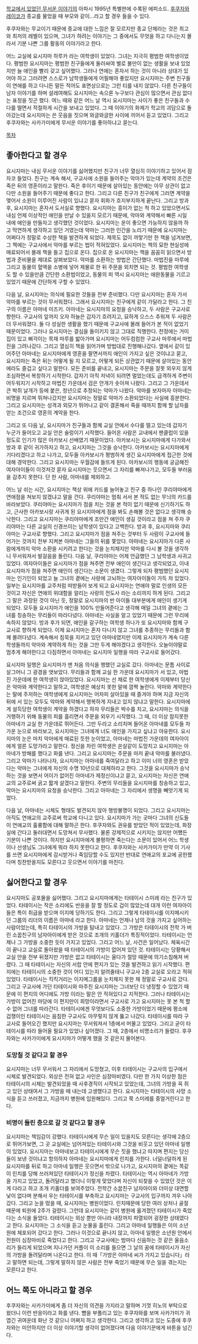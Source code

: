 [[학교에서 있었던 무서운 이야기]]의 아파시 1995년 특별판에 수록된 에피소드. [[후쿠자와 레이코]]가 종교를 물었을 때 부모와 같이…라고 할 경우 들을 수 있다.

후쿠자와는 무교이기 때문에 종교에 대한 느낌은 잘 모르지만 종교 단체라는 것은 최고와 최저의 레벨이 있으며, 그녀가 하려는 이야기는 그 중에서도 무엇을 하고 다니는지 몰라서 기분 나쁜 그룹 활동의 이야기라고 한다.

어느 교실에 요시지마 하루카 라는 여학생이 있었다. 그녀는 지극히 평범한 여학생이었다. 평범한 요시지마는 평범한 친구들에게 둘러싸여 별로 불만이 없는 생활을 보내 있었지만 늘 애인을 빨리 갖고 싶어했다. 그러나 연애는 혼자서 하는 것이 아니라 상대가 있어야 하고 그러려면 스스로가 남학생들에게 어필해야 좋았지만 요시지마는 주변 친구들이 연애를 하고 다니든 말든 적어도 표면상으로는 그런 티를 내지 않았다. 다른 친구들이 남자 이야기를 하며 설레여해도 요시지마는 속으론 누구보다 관심이 많으면서 관심 없다는 표정을 짓곤 했다. 여느 때와 같은 어느 날 역시 요시지마는 사이가 좋은 친구들과 수다를 떨면서 적절하게 시간을 보내고 있었다. 그 때 이야기의 화제가 학교의 괴담으로 돌아갔는데 요시지마는 쓴 웃음을 짓으며 와글와글한 사이에 끼어서 듣고 있었다. 그리고 후쿠자와는 사카가미에게 무서운 이야기를 좋아하냐고 묻는다.

[[목차]]
== 좋아한다고 할 경우 ==
요시지마는 내심 무서운 이야기를 싫어했지만 친구가 너무 열심히 이야기하고 있어서 잠자코 들었다. 친구는 계속 해서, 구교사에 소원을 들어주는 악마가 있는데 계약의 조건은 죽은 뒤의 영혼이라고 말한다. 죽은 후이기 때문에 살아있는 동안에는 아무 상관이 없고 다만 소원을 들어주기 때문에 좋다고 한다. 그리고 다른 친구가 친구에게 그러면 계약을 맺어서 소원이 이루어진 사람이 있냐고 묻자 회화가 흐지부지하게 끝난다. 그리고 방과 후, 요시지마는 혼자서 도서실로 향했다. 요시지마는 흥미가 없는 척 하고 있었으면서도 내심 언제 이상적인 애인을 만날 수 있을지 모르기 때문에, 악마와 계약해서 빠른 시일 내에 애인을 만들자고 생각했던 것이었다. 요시지마는 운이 좋으면 가능하지 않을까 하고 막연하게 생각하고 있던 거였는데 악마는 그러한 인간을 노리기 때문에 요시지마는 어쩌다가 정말로 수상한 책을 발견하게 되었다. 제목도 없이 까맣기만 한 책을 넘겨보면, 그 책에는 구교사에서 악마를 부르는 법이 적혀있었다. 요시지마는 책의 묘한 현실성에 매료되어서 몰래 책을 들고 집으로 온다. 집으로 온 요시지마는 책을 꼼꼼히 읽으면서 방법과 준비물을 제대로 살펴보았다. 악마를 소환하는 방법은 간단했다. 마법진을 마루에 그리고 동물의 혈액을 소병에 넣어 제물로 한 뒤 주문을 외치면 되는 것. 평범한 여학생도 할 수 있을만큼 간단한 소환법이었고, 동물의 피 역시 요시지마는 애완동물을 기르고 있었기 때문에 간단하게 구할 수 있었다.

다음 날, 요시지마는 의식에 필요한 것들을 전부 준비했다. 다만 요시지마는 혼자 가서 악마를 부르는 것이 무서워졌다. 그래서 요시지마는 친구에게 같이 가달라고 한다. 그 친구의 이름은 아마네 미즈키. 아마네는 요시지마의 요청을 승낙하고, 두 사람은 구교사로 향한다. 구교사의 앞까지 오자 하늘은 갑자기 흐려지고, 묘하게 으스스 추워져 두 사람은 더 무서워졌다. 둘 다 성실한 생활을 했기 때문에 구교사에 몰래 들어가 본 적이 없었기 때문이었다. 그러나 요시지마는 결심을 돌이키지 않고 그대로 직행한다. 천정에는 거미집이 있고 삐걱이는 목재 마루를 밟아가며 요시지마는 어두컴컴한 구교사 마루에서 마법진을 그려나갔다. 그리고 열심히 책을 읽어가며 방법대로 진행해나갔다. 옆에서 같이 있어주던 아마네는 요시지마에게 영혼을 팔면서까지 애인이 가지고 싶은 것이냐고 묻고, 요시지마는 죽은 뒤는 어떻게 될 지 모르고, 어떻게 되든 상관없기 때문에 살아있는 동안에라도 즐겁고 싶다고 말한다. 모든 준비를 끝내고, 요시지마는 주문을 잘못 외우지 않게 조심하면서 복창하기 시작한다. 갑자기 아직 저녁이 되려면 멀었는데도 급격하게 주변이 어두워지기 시작하고 마법진 가운데서 검은 안개가 솟아져 나왔다. 그리고 그 가운데서 큰 박쥐 날개가 등에 붙은, 청년으로 추정되는 악마가 나왔다. 악마를 보자마자 아마네는 비명을 지르며 뛰쳐나갔지만 요시지마는 정말로 악마가 소환되었다는 사실에 흥분한다. 그리고 요시지마는 성격과 외모가 뛰어나고 같이 결혼해서 죽을 때까지 함께 할 남자를 얻는 조건으로 영혼의 계약을 한다.

그리고 또 다음 날, 요시지마가 친구들과 함께 교실 안에서 수다를 떨고 있는데 갑자기 누군가 들어오고 교실 안은 술렁이기 시작했다. 들어온 사람은 교내에서 팬클럽이 있을 정도로 인기가 많은 아카보시 선배였기 때문이었다. 아카보시는 요시지마에게 다가와서 방과 후 같이 귀가하자고 하고, 요시지마는 그것을 승낙한다. 아카보시는 요시지마에게 기다리겠다고 하고 나가고, 모두들 아카보시가 평범하게 생긴 요시지마에게 접근한 것에 대해 경악한다. 그리고 요시지마는 우월감에 들뜨게 된다. 아카보시의 행동에 궁금해진 여자아이들이 이것저것 묻자 요시지마는 웃으면서 그 자리를  빠져나가고, 모두들 부러움을 감추지 못한다. 단 한 사람, 아마네를 제외하고.

어느 날 쉬는 시간, 요시지마는 책상 위에 카드를 늘어놓고 친구 중 하나인 쿠리야마에게 연애점을 쳐보지 않겠냐고 말을 건다. 쿠리야마는 멈춰 서서 본 적도 없는 무늬의 카드를 바라보았다. 쿠리야마는 요시지마가 점을 치는 것을 본 적이 없기 때문에 신기하기도 하고, 근사한 아카보시랑 사귀게 된 요시지마에게 점을 봐도 손해볼 것은 없다고 생각해 승낙한다. 그리고 요시지마는 쿠리야마에게 조만간 애인이 생길 것이라고 점을 쳐 주자 쿠리야마는 다른 교실의 신경쓰이는 남학생이 있다고 고백한다. 방과 후, 요시지마와 쿠리야마는 구교사로 향했다. 그리고 요시지마가 점을 쳐주는 것부터 두 사람이 구교사에 들어가는 것까지 전부 지켜본 아마네는 그들의 뒤를 쫓았다. 아마네는 요시지마가 다른 사람에게까지 악마 소환을 시키려고 한다는 것을 눈치채지만 악마를 다시 볼 것을 생각하니 무서워져서 발걸음을 돌린다. 다음 날, 쿠리야마는 어제 언급했던 그 남학생과 사귀고 있었다. 여자아이들은 요시지마가 점을 쳐주면 전부 애인이 생긴다고 생각되었고, 이내 요시지마가 점을 쳐주면 애인이 생긴다는 소문이 생겼다. 그렇게 되자 평범했던 요시지마는 인기인이 되었고 늘 그녀의 곁에는 사랑에 고뇌하는 여자아이들이 가득 차 있었다. 일부는 요시지마를 교주처럼 떠받들어 보게 되고 요시지마는 연애야 말로 인생의 모든 것이고 자신은 연애의 위대함을 알리는 사랑의 전도사 라는 소리까지 하게 된다. 그리고 그 말은 과장된 것이 아닌 듯, 정말로 요시지마의 반 아이들 대부분에게 애인이 생기게 되었다. 모두들 요시지마가 애인을 100% 만들어준다고 생각해 매일 그녀의 곁에는 그녀를 칭송하는 무리들이 따라다녔다. 아마네는 사실을 알고 있었기 때문에 그런 무리에 속하지 않았다. 방과 후가 되면, 애인을 갈구하는 여학생 하나가 또 요시지마와 함께 구교사로 향하게 되었다. 이제 요시지마는 혼자 다니지 않고 그녀를 추종하는 무리들과 함께 몰려다녔다. 계속해서 침묵을 지키고 있던 아마네였지만 이제 요시지마가 계속 다른 학생들까지 악마와 계약하게 하는 것을 그만 두게 해야겠다고 생각한다. 오늘이야말로 멈추게 해야한다고 다짐하면서 아마네는 요시지마 일행을 따라 구교사로 들어갔다.

요시지마 일행은 요시지마가 맨 처음 의식을 행했던 교실로 갔다. 아마네는 문틈 사이로 살그머니 그 광경을 엿보았다. 무리들과 함께 교실 한 가운데 요시지마가 서 있고, 마법진 가운데에 한 여학생이 앉아있었다. 요시지마는 선 채로 한 여학생에게 이제부터 당신은 악마와 계약한다고 말하고, 여학생은 예상치 못한 말에 깜짝 놀란다. 악마와 계약한다는 말에 주저하는 여학생에게 요시지마는 어차피 살아있을 때 즐겨야 하며 지금 자신의 뒤에 서 있는 모두도 악마와 계약해서 행복하게 지내고 있지 않냐고 말한다. 요시지마에게 설득당한 여학생이 계약을 하겠다고 하자 무리들은 박수를 치고, 요시지마는 의식을 거행하기 위해 동물의 피를 흘리면서 주문을 외우기 시작했다. 그 때, 더 이상 참지못한 아마네가 교실 한 가운데로 뛰어든다. 그만 두라고 소리치며 들어온 아마네를 모두들 차가운 눈으로 바라보고, 요시지마는 그녀에게 너도 애인을 가지고 싶냐고 야유한다. 요시지마의 눈은 마치 악마에게 매료된 듯한 눈이었고, 아마네는 마법진 가운데의 여자아이에게 얼른 도망가라고 말한다. 정신을 차린 여학생은 쏜살같이 도망치고 요시지마는 아마네가 방해를 했다고 화를 낸다. 그리고 요시지마는 주문을 마저 끝내 악마를 불러냈다. 그리고 악마가 나타나자, 요시지마는 아마네를 죽여달라고 하고 이미 너의 영혼은 받았다는 악마는 그녀에게 자신의 수명 10년으로 대체하라고 한다. 그것을 요시지마가 승낙하는 것을 보면서 어이가 없어진 아마네가 제정신이냐고 묻고, 요시지마는 자신은 연애교의 교주로써 굵고 짧게 살겠다고 말한다. 주변의 무리들을 요시지마를 칭송하고 있고, 악마는 요시지마의 요청을 승낙한다. 그리고 아마네는 그 자리에서 생명을 빼앗기게 되었다.

다음 날, 아마네는 시체도 형태도 발견되지 않아 행방불명이 되었다. 그리고 요시지마는 아직도 연애교의 교주로써 학교에 다니고 있다. 요시지마가 가는 곳마다 그녀의 신도들이 연애교의 훌륭함에 대해 말하곤 한다. 후쿠자와도 권유를 받았던 적이 있었는데, 화장실에 간다고 둘러대면서 도망쳐서 무사했다. 물론 강제적으로 시키지는 않지만 어쨌든 기분이 나쁜 것이다. 하지만 요시지마에게 불평하면 죽는다는 소문이 있어서 어느 학생이나 선생님도 그녀에게 뭐라 하지 못한다고 한다. 후쿠자와는 사카가미가 만약 이 기사를 쓰면 요시지마에게 감시받거나 죽임당할 수도 있지만 반대로 연애교의 포교에 공헌했다며 칭찬받을지도 모른다고 웃으면서 이야기를 마친다.

== 싫어한다고 할 경우 ==
요시지마도 공포물을 싫어했다. 그리고 요시지마에게는 타테이시 스미레 라는 친구가 있었다. 타테이시는 작은 소리에도 반응을 잘 할 정도로 겁이 많았는데 대개 이런 여자아이들은 특이 취급을 받으며 이지메 당하기도 한다. 그리고 그렇게 타테이시를 이지메시키던 그룹의 리더의 이름은 아마네 라고 한다. 아마네는 언제나 남의 것을 가지고 싶어하는 사람이었는데, 특히 타테이시의 가방을 탐내고 있었다. 그 가방은 타테이시의 전학 가 버린 소꿉친구의 남자아이에게 받은 것으로 조개의 키홀더가 특징적이었다. 타테이시는 언제나 그 가방을 소중한 듯이 가지고 있었다. 그리고 어느 날, 사건은 일어났다. 체육시간이 끝나고 교실로 돌아왔을 때 타테이시의 가방이 없어져 있던 것. 타테이시는 당황해서 교실 안을 전부 뒤졌지만 가방은 없고 타테이시는 울다가 절망 때문에 의기소침해져 버렸다. 그 때 타테이시는 자신의 서랍 안에 편지가 있는 것을 발견하고 읽기 시작했다. 편지에는 타테이시의 소중한 것이 어디 있는지 알려줄테니 구교사 2층 교실로 오라고 적혀있었다. 타테이시는 킥킥거리는 이지메그룹을 눈치채지 못한 채 정말로 구교사로 갔다. 그리고 구교사에 가던 타테이시와 마주친 요시지마는 그녀보단 더 냉정할 수 있었기 때문에 이 편지의 어디에도 가방 이라는 말은 안 적혀있다고 지적한다. 그러나 타테이시는 가방이 없어진 마당에 이 편지만이 희망이라면서 구교사로 가고 요시지마는 못 본 척 할 수 없어 그녀를 따라간다. 타테이시에겐 무엇보다도 소중한 가방이었기 때문에 평소에 겁쟁이인 타테이시는 음침한 구교사도 아무렇지 않게 뚫고 나갔다. 타테이시를 따라 구교사로 들어오긴 했지만 요시지마는 무서워져서 1층에서 머물고 있었다. 그리고 굳이 타테이시를 따라 들어올 필요가 있었나 싶어졌다. 그 때, 2층에서 비명소리가 들렸다. 후쿠자와는 사카가미에게 요시지마가 어떻게 했을 것 같은지 물어본다.

=== 도망칠 것 같다고 할 경우 ===
요시지마는 너무 무서워서 그 자리에서 도망쳤고, 이후 타테이시는 구교사의 입구에서 시체로 발견되었다. 외상은 전혀 없고 사인은 심장마비였다. 다만 한 가지 이상한 점은 타테이시의 시체는 발견되었을 때 사후경직이 시작되고 있었는데, 그녀의 가방을 꼭 쥐고 있던 상태여서 그 가방을 떼 내는데 고생했다고 한다. 요시지마는 타테이시의 사망 소식을 듣고 쓰러졌고, 지금까지 병원에 입원해있다. 그리고 쭉 스미레를 중얼거린다고 한다.

=== 비명이 들린 층으로 갈 것 같다고 할 경우 ===
요시지마는 책임감이 강했다. 타테이시에게 무슨 일이 있을지도 모른다는 생각에 2층으로 뛰어가보면, 그 곳 교실에는 넘어져있는 타테이시와 그것을 비웃고 있던 아마네 일행이 있었다. 요시지마는 아마네보고 타테이시에게 무슨 짓을 했냐고 따지며 편지는 당신들이 보낸 것이냐고 항의하자 아마네는 요시지마에게 린치를 가한다. 너덜너덜하게 된 요시지마를 뒤로 하고 아마네 일행은 웃으면서 밖으로 나가고, 요시지마의 곁에는 똑같이 린치를 당해 쓰러져있던 타테이시가 정신을 차렸다. 타테이시는 역시 아마네가 가방을 가지고 있었고, 돌려달라고 했더니 이렇게 맞았다며 자신이 되찾을 수 있었던 것은 이게 다라고 하고 조개 키홀더를 보여주었다. 전학간 소꿉친구 남자아이와 더이상 대면할 낯이 없다며 분해서 우는 타테이시를 부축하고 요시지마는 구교사의 입구까지 겨우 나아갔다. 그리고 눈을 떴을 때, 요시지마는 병원이었다. 린치때문에 당한 여러 상처나 골절때문에 퇴원에 2주가 걸렸다. 그런데 요시지마는 같이 병원에 옮겨졌던 타테이시가 죽었다는 소식을 들었다. 타테이시는 외상 뿐만 아니라 내장까지 파열되어 굉장한 상태였다고 한다. 요시지마는 그 소식을 듣고 눈물을 흘린다. 그리고 아마네 일행들은 이미 소년원에 체포되어 갔다고 한다. 그러나 이것으로 끝나지 않고, 아마네 일행은 소년원 안에서 전원이 심장마비로 죽었다고 한다. 그리고 구교사에는 밤마다 신음하는 것 같은 울음소리가 들리게 되었으며 지나가던 커플이 이 소리를 들으면 그 날의 꿈에 타테이시가 자신의 가방을 돌려달라며 나온다고 한다. 이 때「가방은 아마네 씨가 가지고 있습니다」라고 말하면 되는데, 그렇게 말하지 않은 사람은 전부 죽었기 때문에 무슨 일을 겪는지는 모른다고 한다.

== 어느 쪽도 아니라고 할 경우 ==
후쿠자와는 사카가미에게 좀 더 자신의 의견을 가지라고 말하며 기껏 히노의 부탁으로 왔더니 이런 반응이라고 화를 낸다. 뺨을 부풀리고 있는 후쿠자와를 보며 사카가미가 귀엽긴 귀여운데 화난 것 같으니 어쩌지 하고 생각한다. 그리고 생각하고 있는 도중에 후쿠자와는 미안하지만 더 이상 이야기할 생각이 없어졌다며 다음 이야기꾼에게 바톤을 넘긴다.
